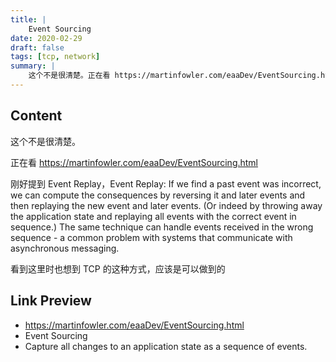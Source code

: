```yaml
---
title: |
    Event Sourcing
date: 2020-02-29
draft: false
tags: [tcp, network]
summary: |
    这个不是很清楚。正在看 https://martinfowler.com/eaaDev/EventSourcing.html 刚好提到 Event Replay，Event Replay: If we find a past event was incorrect, we can compute the consequences by reversing it and later events and then replaying the new event and later events. (Or indeed by throwing away the application state and replaying all events with the correct event in sequence.) The same technique can handle events received in the wrong sequence - a common problem with systems that communicate with asynchronous messaging.
---
```


## Content

这个不是很清楚。

正在看 https://martinfowler.com/eaaDev/EventSourcing.html

刚好提到 Event Replay，Event Replay: If we find a past event was incorrect, we can compute the consequences by reversing it and later events and then replaying the new event and later events. (Or indeed by throwing away the application state and replaying all events with the correct event in sequence.) The same technique can handle events received in the wrong sequence - a common problem with systems that communicate with asynchronous messaging.

看到这里时也想到 TCP 的这种方式，应该是可以做到的

## Link Preview

- https://martinfowler.com/eaaDev/EventSourcing.html
- Event Sourcing
- Capture all changes to an application state as a sequence of events.
